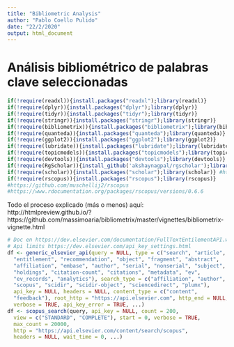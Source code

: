 ```yaml
---
title: "Bibliometric Analysis"
author: "Pablo Coello Pulido"
date: "22/2/2020"
output: html_document
---
```

# Análisis bibliométrico de palabras clave seleccionadas

```r
if(!require(readxl)){install.packages("readxl");library(readxl)}
if(!require(dplyr)){install.packages("dplyr");library(dplyr)}
if(!require(tidyr)){install.packages("tidyr");library(tidyr)}
if(!require(stringr)){install.packages("stringr");library(stringr)}
if(!require(bibliometrix)){install.packages("bibliometrix");library(bibliometrix)} #https://github.com/massimoaria/bibliometrix
if(!require(quanteda)){install.packages("quanteda");library(quanteda)}
if(!require(ggplot2)){install.packages("ggplot2");library(ggplot2)}
if(!require(lubridate)){install.packages("lubridate");library(lubridate)}
if(!require(topicmodels)){install.packages("topicmodels");library(topicmodels)}
if(!require(devtools)){install.packages("devtools");library(devtools)}
if(!require(RgScholar)){install_github('akshaynagpal/rgscholar');library(RgScholar)} #https://github.com/akshaynagpal/RgScholar
if(!require(scholar)){install.packages("scholar");library(scholar)} #https://www.rdocumentation.org/packages/scholar/versions/0.1.7
if(!require(rscopus)){install.packages("rscopus");library(rscopus)} 
#https://github.com/muschellij2/rscopus 
#https://www.rdocumentation.org/packages/rscopus/versions/0.6.6
```

Todo el proceso explicado (más o menos) aquí: http://htmlpreview.github.io/?https://github.com/massimoaria/bibliometrix/master/vignettes/bibliometrix-vignette.html

```r
# Doc en https://dev.elsevier.com/documentation/FullTextEntilementAPI.wadl
# Api limits https://dev.elsevier.com/api_key_settings.html
df <- generic_elsevier_api(query = NULL, type = c("search", "article",
  "entitlement", "recommendation", "object", "fragment", "abstract",
  "affiliation", "embase", "author", "serial", "nonserial", "subject",
  "holdings", "citation-count", "citations", "metadata", "ev",
  "ev_records", "analytics"), search_type = c("affiliation", "author",
  "scopus", "scidir", "scidir-object", "sciencedirect", "plumx"),
  api_key = NULL, headers = NULL, content_type = c("content",
  "feedback"), root_http = "https://api.elsevier.com", http_end = NULL,
  verbose = TRUE, api_key_error = TRUE, ...)
df <- scopus_search(query, api_key = NULL, count = 200,
  view = c("STANDARD", "COMPLETE"), start = 0, verbose = TRUE,
  max_count = 20000,
  http = "https://api.elsevier.com/content/search/scopus",
  headers = NULL, wait_time = 0, ...)
```



